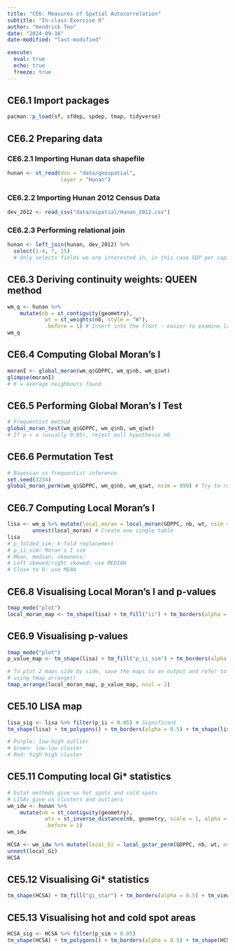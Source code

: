 ```yaml
---
title: "CE6: Measures of Spatial Autocorrelation"
subtitle: "In-class Exercise 6"
author: "Kendrick Teo"
date: "2024-09-16"
date-modified: "last-modified"

execute: 
  eval: true
  echo: true
  freeze: true
---
```


## CE6.1 Import packages

```r
pacman::p_load(sf, sfdep, spdep, tmap, tidyverse)
```

## CE6.2 Preparing data

### CE6.2.1 Importing Hunan data shapefile

```r
hunan <- st_read(dsn = "data/geospatial",
                 layer = "Hunan")
```

### CE6.2.2 Importing Hunan 2012 Census Data

```r
dev_2012 <- read_csv("data/aspatial/Hunan_2012.csv")
```

### CE6.2.3 Performing relational join

```r
hunan <- left_join(hunan, dev_2012) %>%
  select(1:4, 7, 15)
  # Only selects fields we are interested in, in this case GDP per capita
```

## CE6.3 Deriving continuity weights: QUEEN method

```r
wm_q <- hunan %>%
    mutate(nb = st_contiguity(geometry),
            wt = st_weights(nb, style = "W"),
            .before = 1) # Insert into the front - easier to examine later
wm_q
```

## CE6.4 Computing Global Moran's I

```r
moranI <- global_moran(wm_q$GDPPC, wm_q$nb, wm_q$wt)
glimpse(moranI)
# K = average neighbours found
```

## CE6.5 Performing Global Moran's I Test

```r
# Frequentist method
global_moran_test(wm_q$GDPPC, wm_q$nb, wm_q$wt)
# If p < a (usually 0.05), reject null hypothesis H0
```

## CE6.6 Permutation Test

```r
# Bayesian vs frequentist inference
set.seed(1234)
global_moran_perm(wm_q$GDPPC, wm_q$nb, wm_q$wt, nsim = 999) # Try to run as many trials as possible
```

## CE6.7 Computing Local Moran's I

```r
lisa <- wm_q %>% mutate(local_moran = local_moran(GDPPC, nb, wt, nsim = 999), .before = 1) %>%
        unnest(local_moran) # Create one single table
lisa
# p_folded_sim: k-fold replacement
# p_ii_sim: Moran's I sim
# Mean, median, skewness:
# Left skewed/right skewed: use MEDIAN
# Close to 0: use MEAN
```

## CE6.8 Visualising Local Moran's I and p-values

```r
tmap_mode("plot")
local_moran_map <- tm_shape(lisa) + tm_fill("ii") + tm_borders(alpha = 0.5) + tm_view(set.zoom.limits = c(7, 8)) + tm_layout(main.title = "Local Moran's I of GDPPC", main.title.size = 1)
```

## CE6.9 Visualising p-values

```r
tmap_mode("plot")
p_value_map <- tm_shape(lisa) + tm_fill("p_ii_sim") + tm_borders(alpha = 0.5) + tm_view(set.zoom.limits = c(7, 8)) + tm_layout(main.title = "Local Moran's I of GDPPC", main.title.size = 1)

# To plot 2 maps side by side, save the maps to an output and refer to them
# using tmap_arrange()
tmap_arrange(local_moran_map, p_value_map, ncol = 2)
```

## CE5.10 LISA map

```r
lisa_sig <- lisa %>% filter(p_ii < 0.05) # Significant
tm_shape(lisa) + tm_polygons() + tm_borders(alpha = 0.5) + tm_shape(lisa_sig) + tm_fill("mean") + tm_borders(alpha = 0.4)

# Purple: low-high outlier
# Green: low-low cluster
# Red: high-high cluster
```

## CE5.11 Computing local Gi* statistics

```r
# Gstat methods give us hot spots and cold spots
# LISAs give us clusters and outliers
wm_idw <- hunan %>% 
    mutate(nb = st_contiguity(geometry),
            wts = st_inverse_distance(nb, geometry, scale = 1, alpha = 1),
            .before = 1)
wm_idw

HCSA <- wm_idw %>% mutate(local_Gi = local_gstar_perm(GDPPC, nb, wt, nsim = 999), .before = 1) %>%
unnest(local_Gi)
HCSA
```

## CE5.12 Visualising Gi* statistics

```r
tm_shape(HCSA) + tm_fill("gi_star") + tm_borders(alpha = 0.5) + tm_view(set.zoom.limits = c(6, 8))
```

## CE5.13 Visualising hot and cold spot areas

```r
HCSA_sig <- HCSA %>% filter(p_sim < 0.05)
tm_shape(HCSA) + tm_polygons() + tm_borders(alpha = 0.5) + tm_shape(HCSA_sig) + tm_fill("gi_star") + tm_borders(alpha = 0.4)
```